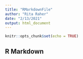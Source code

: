 ```yaml
---
title: "RMarkdownFile"
author: "Rita Raher"
date: "2/13/2021"
output: html_document
---
```


```r
knitr::opts_chunk$set(echo = TRUE)
```

## R Markdown



